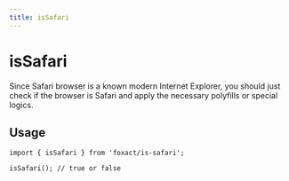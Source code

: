 ```yaml
---
title: isSafari
---
```


# isSafari


<ExportMetaInfo />

Since Safari browser is a known modern Internet Explorer, you should just check if the browser is Safari and apply the necessary polyfills or special logics.

## Usage

```tsx copy
import { isSafari } from 'foxact/is-safari';

isSafari(); // true or false
```

